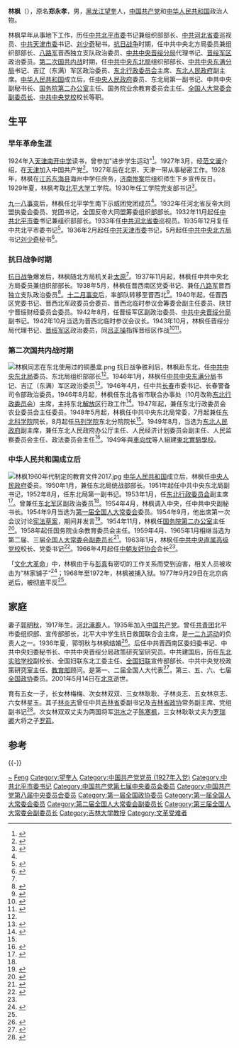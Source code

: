 {{Otheruses|other=名为林枫的其他人物|林枫 (1907年)}}
{{Infobox_officeholder
| name           = 林枫
| image name     = Lin Feng.jpg
| image width    = 150
| now            = [[中华人民共和国全国人民代表大会常务委员会副委员长|中华人民共和国全国人民代表大会常务委员会副委员长]]
| period         = 1959年4月 - 1975年1月
| now1           = [[中共中央直属高级党校|中共中央直属高级党校]]校长
| period1        = 1963年1月 - 1966年8月
| sex            = 男
| different name = 郑永孝
| party          = {{CPC}}
| nationality    = {{PRC}}
| native place   = <!-- 籍貫 --> 
| date of birth  = 1906年9月30日
| place of birth = {{QIN}}[[黑龙江|黑龙江]][[海伦厅|海伦厅]][[望奎县|望奎镇]]
| date of death  = {{death date and age|1977|9|29|1906|9|30}}
| place of death = {{PRC}}[[北京市|北京市]]
| spouse         = [[郭明秋|郭明秋]]
| relatives      = <!-- 親屬姓名 --> 
| children       = 儿子：[[林炎志|林炎志]]<br>女儿：[[林耿耿|林耿耿]]
| profession     = <!-- 專業（多指從政前的職業） --> 
| religion       = [[社会主义|社会主义]]<br>[[共产主义|共产主义]]
| signature      = <!-- 簽名图片（只填写文件名） --> 
| sig width      = <!-- 签名图片宽度（不須加“px”） --> 
| website        = <!-- 個人網站 --> 
| educate        = [[北京大学|北京大学]]工学院
| past           = <!-- 過往經歷 --> 
| work           = <!-- 作品著作 --> 
}}
'''林枫'''（{{bd|1906年|9月30日|1977年|9月29日|catIdx=Lin林}}），原名'''郑永孝'''，男，[[黑龙江|黑龙江]][[望奎|望奎]]人，[[中国共产党|中国共产党]]和[[中华人民共和国|中华人民共和国]]政治人物。

林枫早年从事地下工作，历任[[中共北平市委|中共北平市委]]书记兼组织部部长、[[中共河北省委|中共河北省委]]巡视员、[[中共天津市委|中共天津市委]]书记、[[刘少奇|刘少奇]]秘书。[[抗日战争|抗日战争]]时期，任中共中央北方局委员兼组织部部长、[[八路军|八路军]]晋西独立支队政治委员、[[中共中央晋绥分局|中共中央晋绥分局]]代理书记、[[晋绥军区|晋绥军区]]政治委员。[[第二次国共内战|第二次国共内战]]时期，任[[中共中央东北局|中共中央东北局]]组织部部长、[[中共中央东满分局|中共中央东满分局]]书记、吉辽（东满）军区政治委员、[[東北行政委員會_(1953年－1954年)|东北行政委员会]]主席、[[东北人民政府|东北人民政府]]副主席。[[中华人民共和国|中华人民共和国]]成立后，任[[中央人民政府|中央人民政府]]委员、东北局第一副书记、中共中央副秘书长、[[国务院第二办公室|国务院第二办公室]]主任、国务院业余教育委员会主任、[[全国人大常委会副委员长|全国人大常委会副委员长]]、[[中共中央党校|中共中央党校]]校长等职。

== 生平 ==
=== 早年革命生涯 ===
1924年入[[天津|天津]][[南开中学|南开中学]]读书，曾参加"进步学生运动"<ref>{{cite book |language=zh-hans |author=雷秀珍 编著 |title=中国共产党党史人物介绍 |publisher=中国人民大学出版社 |year=1991 |page = 104 |ISBN = 978-7-300-01040-3}}</ref>。1927年3月，经[[范文澜|范文澜]]介绍，在[[天津|天津]]加入中国共产党<ref>{{cite book|language=zh-hans|author=[[穆欣|穆欣]]|title=林枫传略|location=哈尔滨|publisher=黑龙江人民出版社|year=1990|pages=13|isbn=7-207-01362-0}}</ref>。1927年后在北京、天津一带从事秘密工作。1928年，林枫在[[江苏|江苏]][[东海县|东海县]]海州中学任庶务，[[济南惨案|济南惨案]]后组织师生下乡宣传反日。1929年夏，林枫考取[[北平大学|北平大学]]工学院。1930年任工学院党支部书记<ref name="ds">{{cite book|language=zh-hans|author=中国中共党史人物研究会编|title=中共党史人物传 精选本 11 政治经济建设卷 中|location=北京|publisher=中共党史出版社|year=2010|pages=528-565|isbn=7-5098-0257-1}}</ref>。

[[九一八事变|九一八事变]]后，林枫任北平学生南下示威团党团成员<ref name="ds"/>。1932年任河北省反帝大同盟执委会委员、党团书记，全国反帝大同盟筹委组织部部长。1932年11月起任[[中共北平市委|中共北平市委]]书记兼组织部部长。1933年任[[中共河北省委|中共河北省委]]巡视员。1935年12月复任中共北平市委书记<ref>{{cite book|language=zh-hans|title=黑龙江人物传略 3|author=黑龙江省地方志编纂委员会编|pages=112|location=哈尔滨|publisher=黑龙江人民出版社|year=1990|isbn=7-207-01812-6}}</ref>。1936年2月起任[[中共天津市委|中共天津市委]]书记，5月起任[[中共中央北方局|中共中央北方局]]书记[[刘少奇|刘少奇]]秘书<ref>{{cite book|language=zh-hans|author=徐则浩|title=王稼祥传|year=2006|pages=170|location=北京|publisher=当代中国出版社|isbn=978-7-80092-540-5}}</ref>。

=== 抗日战争时期 ===
[[抗日战争|抗日战争]]爆发后，林枫随北方局机关赴[[太原|太原]]<ref name="ds"/>。1937年11月起，林枫任中共中央北方局委员兼组织部部长。1938年5月，林枫任晋西南区党委书记、兼任[[八路军|八路军]]晋西独立支队政治委员<ref>{{cite book|language=zh-hans|author=《中国人民解放军军史》编写组|title=中国人民解放军军史：第二卷|year=2010|publisher=军事科学出版社|pages=122|isbn=978-7-80237-381-5}}</ref>。[[十二月事变|十二月事变]]后，率部队转移至晋西北<ref>{{cite book|language=zh-hans|title=八路军回忆史料 1 |author=中国人民解放军历史资料丛书编审委员会|pages=165-167|location=北京|publisher=解放军出版社|year=1988|isbn=7-5065-0353-0}}</ref>。1940年起，任晋西区党委书记、晋西北军政委员会委员、晋西北临时参议会筹委会副主任委员、陕甘宁晋绥财经委员会委员。1942年8月，任晋绥军区副政治委员、[[中共中央晋绥分局|中共中央晋绥分局]]副书记。1942年10月当选为晋西北临时参议会议长。1943年10月，林枫任晋绥分局代理书记、[[晋绥军区|晋绥军区]]政治委员，同[[吕正操|吕正操]]指挥晋绥区作战<ref>{{cite book|language=zh-hans|author=王波，李迎选编|title=晋绥风云人物 党政人物卷|location=北京|publisher=中央文献出版社|year=2007|isbn=978-7-5073-2448-8|pages=30}}</ref><ref>{{cite book|language=zh-hans|author=中共山西省委党史研究室等编写|title=晋绥革命根据地大事记|location=太原|publisher=山西人民出版社|year=1989|pages=222|isbn=7-203-00409-9}}</ref>。

=== 第二次国共内战时期 ===
[[File:林枫同志在东北使用过的铜墨盒.png|left]]
抗日战争胜利后，林枫赴东北，任[[中共中央东北局|中共中央东北局]]委员、东北局组织部部长<ref name="ds"/>。1946年1月，林枫任[[中共中央东满分局|中共中央东满分局]]书记、吉辽（东满）军区政治委员<ref>{{cite book |author=张明金、刘立勤 |title=中国人民解放军历史上的200个军区|year=2010年 |publisher=解放军文艺出版社 |location=北京|pages=393 |isbn=978-7-5033-2252-5 |language =zh-hans}}</ref>。1946年4月，任中共[[长春|长春]]市委书记、长春警备司令部政治委员。1946年8月起，林枫任东北各省市联合办事处（10月改称[[東北行政委員會_(1946年－1949年)|东北行政委员会]]）主席，主持东北[[解放区|解放区]]行政工作<ref>{{cite book |language=zh-hans|title=中国二十世纪纪事本末 |volume = 附卷·人物 |editor = 周鸿、朱汉国 主编 |location = 济南 |publisher=山东人民出版社 |year=2000 |page = 455 |ISBN = 7-209-02403-4}}</ref>。1947年起，兼任东北行政委员会农业委员会主任委员。1948年5月起，林枫任中共中央东北局常委，7月起兼任[[东北科学院|东北科学院]]院长，8月起任[[马列学院|马列学院]]东北分院院长<ref name="ds"/>。1949年8月，当选为[[东北人民政府|东北人民政府]]副主席，兼任东北人民政府办公厅主任、人民经济计划委员会副主任、人民监察委员会主任、政法委员会主任<ref>{{cite book|language=zh-hans|author=戴茂林、赵晓光|title=高岗传|year=2011|location=西安|publisher=陕西人民出版社|isbn=978-7-224-09634-7|page=209}}</ref>。1949年與[[車向忱|車向忱]]等人組建[[東北實驗學校|東北實驗學校]]。

=== 中华人民共和国成立后 ===
[[File:林枫1960年代制定的教育文件2017.jpg|thumb]]
[[中华人民共和国|中华人民共和国]]成立后，林枫任[[中央人民政府|中央人民政府]]委员。1950年1月，兼任东北局统战部部长。1951年起任中共中央东北局副书记，1952年8月，任东北局第一副书记。1953年1月，任[[東北行政委員會_(1953年－1954年)|东北行政委员会]]副主席<ref>{{cite book|language=zh-hans|author=中共中央党史研究室第一研究部编|title=中国共产党第七次全国代表大会代表名录 上|location=上海|publisher=上海人民出版社|year=2005|pages=231|isbn=7-208-05733-8}}</ref>。曾兼任[[东北军区|东北军区]]副政治委员<ref name="ds"/>。1954年4月，林枫调入中央，任中共中央副秘书长。1954年9月当选为[[第一届全国人大常委会|第一届全国人大常委会]]委员。1954年9月，他出席第一次会议讨论[[中华人民共和国宪法_(1954年)|宪法草案]]，期间并发言<ref>{{Cite book|title=人民代表大会制度创建史|last=[[张希坡|张希坡]]著|publisher=北京：[[中共党史出版社|中共党史出版社]]|year=2009.08|isbn=978-7-5098-0341-7|pages=657}}</ref>。1954年11月，林枫任[[国务院第二办公室|国务院第二办公室]]主任<ref>{{cite book |language=zh-hans|title=中华人民共和国史长编|volume = 第7卷 人物卷 |editor =刘国新、贺耀敏、刘晓 等 主编 |page = 175 |location = 天津 |publisher=天津人民出版社 |year=2010 |ISBN = 978-7-201-06469-7}}</ref>。1958年起任国务院业余教育委员会主任。1959年4月、1965年1月相继当选为第二届、三届[[全国人大常委会副委员长|全国人大常委会副委员长]]<ref>{{cite book|language=zh-hans|title=中国革命史手册|author=陈荣华|year=1986|publisher=华中师范大学出版社|pages=379}}</ref>。1963年1月，林枫任[[中共中央直属高级党校|中共中央直属高级党校]]校长、党委书记<ref>{{cite book|language=zh-hans|author=裘之倬主编；阎中恒等编辑|title=中共党史人名录|location=重庆|publisher=重庆出版社|year=1986|pages=285}}</ref>。1966年4月起任[[中朝友好协会|中朝友好协会]]会长<ref name="ds"/>。

「[[文化大革命|文化大革命]]」中，林枫由于与[[彭真|彭真]]有密切的工作关系而受到迫害，相关人员被攻击为“林家铺子”<ref>{{cite book |author=[[叶永烈|叶永烈]] |title=邓小平改变中国|year=2014|publisher=四川人民出版社;华夏出版社|location=|pages=224|isbn=978-7-220-08819-3|language = zh-hans}}</ref>；1968年至1972年，林枫被捕入狱。1977年9月29日在北京病逝后，被彻底平反<ref name="ds"/>。

== 家庭 ==
妻子[[郭明秋|郭明秋]]，1917年生。[[河北|河北]][[涿鹿|涿鹿]]人。1935年加入[[中国共产党|中国共产党]]。曾任[[中国共产主义青年团|共青团]]北平市委组织部、宣传部部长，北平大中学生抗日救国联合会主席。是[[一二九运动|一二九运动]]的负责人之一。1936年夏，郭明秋与林枫结婚<ref>{{cite book|language=zh-hans|title=老革命家的恋爱、婚姻和家庭生活|author=赵长安|year=1985|location=北京|publisher=工人出版社|pages=288}}</ref>。后任中共晋西南区委妇委书记、中共中央妇委秘书长、中共中央晋绥分局政策研究室研究员。中共建国后，历任[[东北实验学校|东北实验学校]]副校长、全国妇联东北工委主任、[[全国妇联|全国妇联]]宣传部部长、中共中央党校政策研究室主任、[[中华人民共和国教育部|教育部]]顾问。是第一、二届全国人大代表<ref>{{cite book|author=全国人民代表大会常务委员会办公厅|title=中华人民共和国第一届全国人民代表大会代表名单|year=1955年|publisher=全国人民代表大会常务委员会办公厅|url=http://book.ucdrs.superlib.net/views/specific/2929/bookDetail.jsp?dxNumber=000005772167&d=546843D0AE2464CD1C95896344A85614&fenlei=04070402|access-date=2015-08-09|archive-date=2019-01-24|archive-url=https://web.archive.org/web/20190124105450/http://book.ucdrs.superlib.net/views/specific/2929/bookDetail.jsp?dxNumber=000005772167&d=546843D0AE2464CD1C95896344A85614&fenlei=04070402|dead-url=no}}</ref>，第三、五、六、七届[[全国政协|全国政协]]委员。2001年5月14日在[[北京|北京]]逝世。

育有五女一子，长女林梅梅、次女林双双、三女林耿耿、子林炎志、五女林京志、六女林星玉。其子[[林炎志|林炎志]]曾任中共[[吉林省|吉林省]]委副书记及[[吉林省政协|吉林省政协]]常务副主席、党组副书记<ref>{{cite journal|journal=炎黄春秋|year=2006|issue=10|url=http://www.yhcqw.com/html/rwz/2008/419/08419162524C1H3B1744G25J5BICG2FBF4F.html|title=林炎志谈父亲林枫|author=刘仰东|access-date=2015-08-09|archive-url=https://web.archive.org/web/20160304130527/http://www.yhcqw.com/html/rwz/2008/419/08419162524C1H3B1744G25J5BICG2FBF4F.html|archive-date=2016-03-04|dead-url=yes}}</ref>。次女林双双丈夫为两国将军[[洪水_(军事将领)|洪水]]之子[[陈寒枫|陈寒枫]]，三女林耿耿丈夫为[[罗瑞卿|罗瑞卿]]大将之子[[罗箭|罗箭]]。

==参考 ==
{{reflist|2}}

{{-}}
{{start box}}
{{s-ppo|cpc}}
{{s-before|[[王从吾|王从吾]]}}
{{s-title|[[中共中央直属高级党校|中共中央直属高级党校]]校长|1963年1月－1966年8月}}
{{s-after|[[华国锋|华国锋]]<br />（1977年）}}
{{end box}}
{{林枫家系}}
{{全国人大常委会副委员长}}
{{Navboxes 
| title  = 林枫在{{fontcolor|yellow|text|全国人民代表大会|link=全国人民代表大会}}的职务
| titlestyle = background:red;color:white
| list1  =
{{第一届全国人大代表|cat=第一届全国人大常委会委员}}{{第二届全国人大代表|cat=第二届全国人大常委会副委员长}}{{第三届全国人大代表|cat=第三届全国人大常委会副委员长}}
}}

{{Authority control}}
{{DEFAULTSORT:Lin}}
[[Category:郑姓|~]]
[[Category:林姓|Feng]]
[[Category:望奎人|Category:望奎人]]
[[Category:中国共产党党员_(1927年入党)|Category:中国共产党党员 (1927年入党)]]
[[Category:中共北平市委书记|Category:中共北平市委书记]]
[[Category:中国共产党第七届中央委员会委员|Category:中国共产党第七届中央委员会委员]]
[[Category:中国共产党第八届中央委员会委员|Category:中国共产党第八届中央委员会委员]]
[[Category:第一届全国政协委员|Category:第一届全国政协委员]]
[[Category:第一届全国人大常委会委员|Category:第一届全国人大常委会委员]]
[[Category:第二届全国人大常委会副委员长|Category:第二届全国人大常委会副委员长]]
[[Category:第三届全国人大常委会副委员长|Category:第三届全国人大常委会副委员长]]
[[Category:吉林大学教授|Category:吉林大学教授]]
[[Category:文革受难者|Category:文革受难者]]